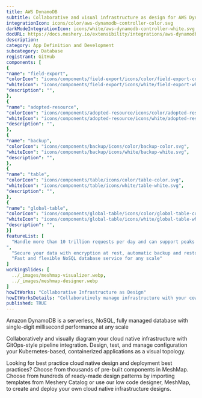 ```yaml
---
title: AWS DynamoDB
subtitle: Collaborative and visual infrastructure as design for AWS DynamoDB
integrationIcon: icons/color/aws-dynamodb-controller-color.svg
darkModeIntegrationIcon: icons/white/aws-dynamodb-controller-white.svg
docURL: https://docs.meshery.io/extensibility/integrations/aws-dynamodb-controller
description: 
category: App Definition and Development
subcategory: Database
registrant: GitHub
components: [
{
"name": "field-export",
"colorIcon": "icons/components/field-export/icons/color/field-export-color.svg",
"whiteIcon": "icons/components/field-export/icons/white/field-export-white.svg",
"description": "",
},
{
"name": "adopted-resource",
"colorIcon": "icons/components/adopted-resource/icons/color/adopted-resource-color.svg",
"whiteIcon": "icons/components/adopted-resource/icons/white/adopted-resource-white.svg",
"description": "",
},
{
"name": "backup",
"colorIcon": "icons/components/backup/icons/color/backup-color.svg",
"whiteIcon": "icons/components/backup/icons/white/backup-white.svg",
"description": "",
},
{
"name": "table",
"colorIcon": "icons/components/table/icons/color/table-color.svg",
"whiteIcon": "icons/components/table/icons/white/table-white.svg",
"description": "",
},
{
"name": "global-table",
"colorIcon": "icons/components/global-table/icons/color/global-table-color.svg",
"whiteIcon": "icons/components/global-table/icons/white/global-table-white.svg",
"description": "",
}]
featureList: [
  "Handle more than 10 trillion requests per day and can support peaks of more than 20 million requests per second.
",
  "Secure your data with encryption at rest, automatic backup and restore, and guaranteed reliability with an SLA of up to 99.999% availability.",
  "Fast and flexible NoSQL database service for any scale"
]
workingSlides: [
  ../_images/meshmap-visualizer.webp,
  ../_images/meshmap-designer.webp
]
howItWorks: "Collaborative Infrastructure as Design"
howItWorksDetails: "Collaboratively manage infrastructure with your coworkers synchronously sharing the same designs."
published: TRUE
---
```

<p>
Amazon DynamoDB is a serverless, NoSQL, fully managed database with single-digit millisecond performance at any scale
</p>
<p>
    Collaboratively and visually diagram your cloud native infrastructure with GitOps-style pipeline integration. Design, test, and manage configuration your Kubernetes-based, containerized applications as a visual topology.
</p>
<p>
    Looking for best practice cloud native design and deployment best practices? Choose from thousands of pre-built components in MeshMap. Choose from hundreds of ready-made design patterns by importing templates from Meshery Catalog or use our low code designer, MeshMap, to create and deploy your own cloud native infrastructure designs.
</p>
